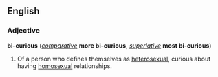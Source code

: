 ==English==
===Adjective===
'''bi-curious''' (''[[comparative]]'' '''more bi-curious''', ''[[superlative]]'' '''most bi-curious''')

#Of a person who defines themselves as [[heterosexual]], curious about having [[homosexual]] relationships.